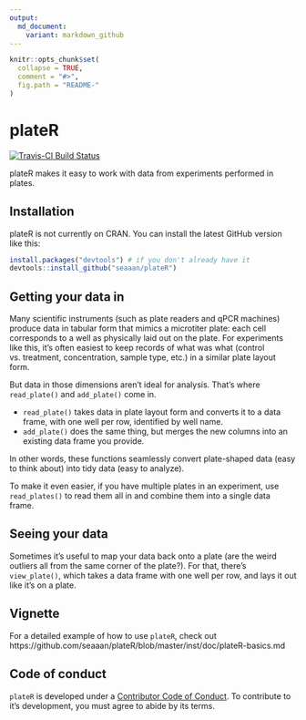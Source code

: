 ```yaml
---
output:
  md_document:
    variant: markdown_github
---
```


<!-- README.md is generated from README.Rmd. Please edit that file -->

```r
knitr::opts_chunk$set(
  collapse = TRUE,
  comment = "#>",
  fig.path = "README-"
)
```

# plateR

[![Travis-CI Build Status](https://travis-ci.org/seaaan/plateR.svg?branch=master)](https://travis-ci.org/seaaan/plateR)

plateR makes it easy to work with data from experiments performed in plates. 

## Installation

plateR is not currently on CRAN. You can install the latest GitHub version like this:

```r
install.packages("devtools") # if you don't already have it
devtools::install_github("seaaan/plateR")
```

## Getting your data in

Many scientific instruments (such as plate readers and qPCR machines) produce data in tabular form that mimics a microtiter plate: each cell corresponds to a well as physically laid out on the plate. For experiments like this, it's often easiest to keep records of what was what (control vs. treatment, concentration, sample type, etc.) in a similar plate layout form. 

But data in those dimensions aren't ideal for analysis. That's where `read_plate()` and `add_plate()` come in. 

* `read_plate()` takes data in plate layout form and converts it to a data frame, with one well per row, identified by well name.
* `add_plate()` does the same thing, but merges the new columns into an existing data frame you provide. 

In other words, these functions seamlessly convert plate-shaped data (easy to think about) into tidy data (easy to analyze).  

To make it even easier, if you have multiple plates in an experiment, use `read_plates()` to read them all in and combine them into a single data frame. 

## Seeing your data

Sometimes it's useful to map your data back onto a plate (are the weird outliers all from the same corner of the plate?). For that, there's `view_plate()`, which takes a data frame with one well per row, and lays it out like it's on a plate. 

## Vignette

For a detailed example of how to use `plateR`, check out https://github.com/seaaan/plateR/blob/master/inst/doc/plateR-basics.md

## Code of conduct

`plateR` is developed under a [Contributor Code of Conduct](CONDUCT.md). To contribute to it's development, you must agree to abide by its terms.